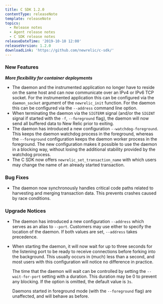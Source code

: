 ```yaml
---
title: C SDK 1.2.0
contentType: releaseNote
template: releaseNote
topics:
  - Release notes
  - Agent release notes
  - C SDK release notes
releaseDateTime: '2019-10-10 12:00'
releaseVersion: 1.2.0
downloadLink: 'https://github.com/newrelic/c-sdk/'
---
```


### New Features

**_More flexibility for container deployments_**

* The daemon and the instrumented application no longer have to reside on the same host and can now communicate over an IPv4 or IPv6 TCP socket. For the instrumented application this can be configured via the `daemon_socket` argument of the `newrelic_init` function. For the daemon this can be configured via the `--address` command line option.
* When terminating the daemon via the `SIGTERM` signal (and/or the `SIGINT` signal if started with the `-f`, `--foreground` flag), the daemon will now send all buffered data to New Relic prior to exiting.
* The daemon has introduced a new configuration `--watchdog-foreground`. This keeps the daemon watchdog process in the foreground, whereas the `--foreground` configuration keeps the daemon worker process in the foreground. The new configuration makes it possible to use the daemon in a blocking way, without losing the additional stability provided by the watchdog process.
* The C SDK now offers `newrelic_set_transaction_name` with which users may change the name of an already started transaction.

### Bug Fixes

* The daemon now synchronously handles critical code paths related to harvesting and merging transaction data. This prevents crashes caused by race conditions.

### Upgrade Notices

* The daemon has introduced a new configuration `--address` which serves as an alias to `--port`. Customers may use either to specify the location of the daemon. If both values are set, `--address` takes precedence.
* When starting the daemon, it will now wait for up to three seconds for the listening port to be ready to receive connections before forking into the background. This usually occurs in (much) less than a second, and most users with this configuration will notice no difference in practice.

  The time that the daemon will wait can be controlled by setting the `--wait-for-port` setting with a duration. This duration may be 0 to prevent any blocking. If the option is omitted, the default value is `3s`.

  Daemons started in foreground mode (with the `--foreground` flag) are unaffected, and will behave as before.
